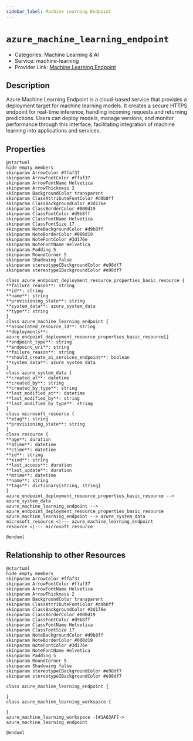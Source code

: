 ```yaml
---
sidebar_label: Machine Learning Endpoint
---
```


# `azure_machine_learning_endpoint`

- Categories: Machine Learning & AI
- Service: machine-learning
- Provider Link: [Machine Learning Endpoint](https://learn.microsoft.com/en-us/azure/machine-learning/concept-endpoints)

## Description

Azure Machine Learning Endpoint is a cloud-based service that provides a deployment target for machine learning models. It creates a secure HTTPS endpoint for real-time inference, handling incoming requests and returning predictions. Users can deploy models, manage versions, and monitor performance through this interface, facilitating integration of machine learning into applications and services.

## Properties

<ZoomPanPinch>

```kroki imgType="plantuml" imgAlt="Diagram of Machine Learning Endpoint data model"
@startuml
hide empty members
skinparam ArrowColor #ffaf37
skinparam ArrowFontColor #ffaf37
skinparam ArrowFontName Helvetica
skinparam ArrowThickness 2
skinparam BackgroundColor transparent
skinparam ClassAttributeFontColor #d9b8ff
skinparam ClassBackgroundColor #3d176e
skinparam ClassBorderColor #000d19
skinparam ClassFontColor #d9b8ff
skinparam ClassFontName Helvetica
skinparam ClassFontSize 17
skinparam NoteBackgroundColor #d9b8ff
skinparam NoteBorderColor #000d19
skinparam NoteFontColor #3d176e
skinparam NoteFontName Helvetica
skinparam Padding 5
skinparam RoundCorner 5
skinparam Shadowing false
skinparam stereotypeCBackgroundColor #e98df7
skinparam stereotypeIBackgroundColor #e98df7

class azure_endpoint_deployment_resource_properties_basic_resource {
**failure_reason**: string
**id**: string
**name**: string
**provisioning_state**: string
**system_data**: azure_system_data
**type**: string
}
class azure_machine_learning_endpoint {
**associated_resource_id**: string
**deployments**: azure_endpoint_deployment_resource_properties_basic_resource[]
**endpoint_type**: string
**endpoint_uri**: string
**failure_reason**: string
**should_create_ai_services_endpoint**: boolean
**system_data**: azure_system_data
}
class azure_system_data {
**created_at**: datetime
**created_by**: string
**created_by_type**: string
**last_modified_at**: datetime
**last_modified_by**: string
**last_modified_by_type**: string
}
class microsoft_resource {
**etag**: string
**provisioning_state**: string
}
class resource {
**age**: duration
**atime**: datetime
**ctime**: datetime
**id**: string
**kind**: string
**last_access**: duration
**last_update**: duration
**mtime**: datetime
**name**: string
**tags**: dictionary[string, string]
}
azure_endpoint_deployment_resource_properties_basic_resource --> azure_system_data
azure_machine_learning_endpoint --> azure_endpoint_deployment_resource_properties_basic_resource
azure_machine_learning_endpoint --> azure_system_data
microsoft_resource <|--- azure_machine_learning_endpoint
resource <|--- microsoft_resource

@enduml
```

</ZoomPanPinch>

## Relationship to other Resources

<ZoomPanPinch>

```kroki imgType="plantuml" imgAlt="Diagram of Machine Learning Endpoint resource relationships"
@startuml
hide empty members
skinparam ArrowColor #ffaf37
skinparam ArrowFontColor #ffaf37
skinparam ArrowFontName Helvetica
skinparam ArrowThickness 2
skinparam BackgroundColor transparent
skinparam ClassAttributeFontColor #d9b8ff
skinparam ClassBackgroundColor #3d176e
skinparam ClassBorderColor #000d19
skinparam ClassFontColor #d9b8ff
skinparam ClassFontName Helvetica
skinparam ClassFontSize 17
skinparam NoteBackgroundColor #d9b8ff
skinparam NoteBorderColor #000d19
skinparam NoteFontColor #3d176e
skinparam NoteFontName Helvetica
skinparam Padding 5
skinparam RoundCorner 5
skinparam Shadowing false
skinparam stereotypeCBackgroundColor #e98df7
skinparam stereotypeIBackgroundColor #e98df7

class azure_machine_learning_endpoint {

}
class azure_machine_learning_workspace {

}
azure_machine_learning_workspace -[#1A83AF]-> azure_machine_learning_endpoint

@enduml
```

</ZoomPanPinch>
